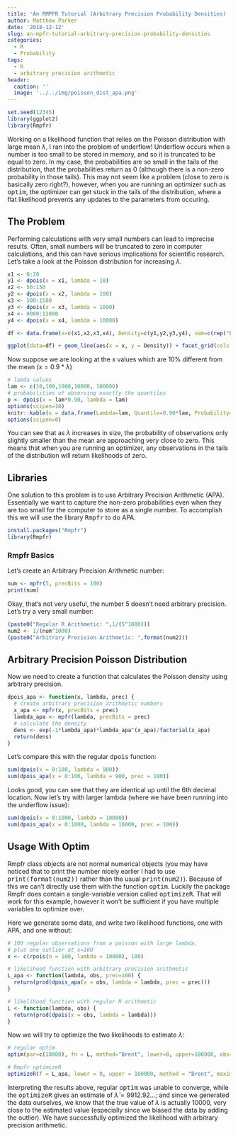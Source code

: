 ```yaml
---
title: 'An RMPFR Tutorial (Arbitrary Precision Probability Densities) '
author: Matthew Parker
date: '2018-12-12'
slug: an-mpfr-tutorial-arbitrary-precision-probability-densities
categories:
  - R
  - Probability
tags:
  - R
  - arbitrary precision arithmetic
header:
  caption: ''
  image: '../../img/poisson_dist_apa.png'
---
```


```r
set.seed(12345)
library(ggplot2)
library(Rmpfr)
```

Working on a likelihood function that relies on the Poisson distribution with large mean $\lambda$, I ran into the problem of underflow! Underflow occurs when a number is too small to be stored in memory, and so it is truncated to be equal to zero. In my case, the probabilities are so small in the tails of the distribution, that the probabilities return as 0 (although there is a non-zero probability in those tails). This may not seem like a problem (close to zero is basically zero right?), however, when you are running an optimizer such as <tt>optim</tt>, the optimizer can get stuck in the tails of the distribution, where a flat likelihood prevents any updates to the parameters from occuring.

## The Problem

Performing calculations with very small numbers can lead to imprecise results. Often, small numbers will be truncated to zero in computer calculations, and this can have serious implications for scientific research. Let's take a look at the Poisson distribution for increasing $\lambda$.

```r
x1 <- 0:20
y1 <- dpois(x = x1, lambda = 10)
x2 <- 50:150
y2 <- dpois(x = x2, lambda = 100)
x3 <- 500:1500
y3 <- dpois(x = x3, lambda = 1000)
x4 <- 8000:12000
y4 <- dpois(x = x4, lambda = 10000)

df <- data.frame(x=c(x1,x2,x3,x4), Density=c(y1,y2,y3,y4), nam=c(rep("Lambda=10",times=length(x1)), rep("Lambda=100",times=length(x2)), rep("Lambda=1000",times=length(x3)), rep("Lambda=10000",times=length(x4))))

ggplot(data=df) + geom_line(aes(x = x, y = Density)) + facet_grid(cols = vars(nam), scales = "free_x") + theme_bw()
```

Now suppose we are looking at the x values which are 10\% different from the mean (x$=0.9*\lambda$)

```r
# lamda values
lam <- c(10,100,1000,10000, 100000)
# probabilities of observing exactly the quantiles
p <- dpois(x = lam*0.90, lambda = lam)
options(scipen=10)
knitr::kable(x = data.frame(Lambda=lam, Quantile=0.90*lam, Probability=p), digits = 10, align='l')
options(scipen=0)
```

You can see that as $\lambda$ increases in size, the probability of observations only slightly smaller than the mean are approaching very close to zero. This means that when you are running an optimizer, any observations in the tails of the distribution will return likelihoods of zero.

## Libraries

One solution to this problem is to use Arbitrary Precision Arithmetic (APA). Essentially we want to capture the non-zero probabilities even when they are too small for the computer to store as a single number. To accomplish this we will use the library <tt>Rmpfr</tt> to do APA.

```r
install.packages("Rmpfr")
library(Rmpfr)
```

### Rmpfr Basics

Let's create an Arbitrary Precision Arithmetic number:

```r
num <- mpfr(5, precBits = 100)
print(num)
```

Okay, that's not very useful, the number 5 doesn't need arbitrary precision. Let's try a very small number:


```r
(paste0("Regular R Arithmetic: ",1/(5^1000)))
num2 <- 1/(num^1000) 
(paste0("Arbitrary Precision Arithmetic: ",format(num2)))
```

## Arbitrary Precision Poisson Distribution

Now we need to create a function that calculates the Poisson density using arbitrary precision.

```r
dpois_apa <- function(x, lambda, prec) {
  # create arbitrary precision arithmetic numbers
  x_apa <- mpfr(x, precBits = prec)
  lambda_apa <- mpfr(lambda, precBits = prec)
  # calculate the density
  dens <- exp(-1*lambda_apa)*lambda_apa^(x_apa)/factorial(x_apa)
  return(dens)
}
```


Let's compare this with the regular <tt>dpois</tt> function:

```r
sum(dpois(x = 0:100, lambda = 900))
sum(dpois_apa(x = 0:100, lambda = 900, prec = 100))
```

Looks good, you can see that they are identical up until the 6th decimal location. Now let's try with larger lambda (where we have been running into the underflow issue):

```r
sum(dpois(x = 0:1000, lambda = 10000))
sum(dpois_apa(x = 0:1000, lambda = 10000, prec = 100))
```

## Usage With Optim

Rmpfr class objects are not normal numerical objects (you may have noticed that to print the number nicely earlier I had to use <tt>print(format(num2))</tt> rather than the usual <tt>print(num2)</tt>). Because of this we can't directly use them with the function <tt>optim</tt>. Luckily the package Rmpfr does contain a single-variable version called <tt>optimizeR</tt>. That will work for this example, however it won't be sufficient if you have multiple variables to optimize over.

Here we generate some data, and write two likelihood functions, one with APA, and one without:

```r
# 100 regular observations from a poisson with large lambda,
# plus one outlier at x=100
x <- c(rpois(n = 100, lambda = 10000), 100)

# likelihood function with arbitrary precision arithmetic
L_apa <- function(lambda, obs, prec=100) {
  return(prod(dpois_apa(x = obs, lambda = lambda, prec = prec)))
}

# likelihood function with regular R arithmetic
L <- function(lambda, obs) {
  return(prod(dpois(x = obs, lambda = lambda)))
}
```

Now we will try to optimize the two likelihoods to estimate $\lambda$:

```r
# regular optim
optim(par=c(10000), fn = L, method="Brent", lower=0, upper=100000, obs=x)

# Rmpfr optimizeR
optimizeR(f = L_apa, lower = 0, upper = 100000, method = "Brent", maximum=TRUE, obs=x)
```

Interpreting the results above, regular <tt>optim</tt> was unable to converge, while the <tt>optimizeR</tt> gives an estimate of $\hat \lambda=9912.92\dots$; and since we generated the data ourselves, we know that the true value of $\lambda$ is actually 10000, very close to the estimated value (especially since we biased the data by adding the outlier). We have successfully optimized the likelihood with arbitrary precision arithmetic.






